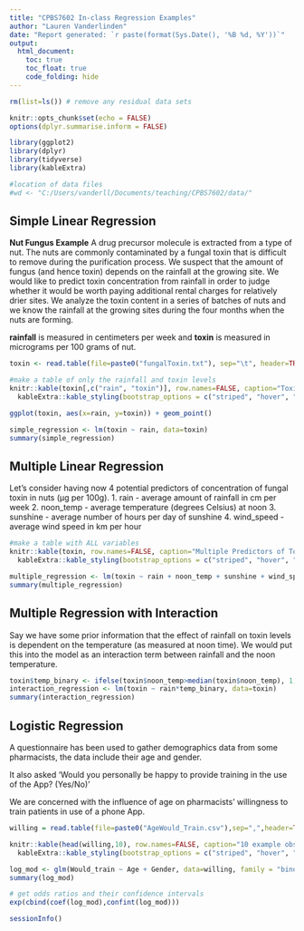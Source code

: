 ```yaml
---
title: "CPBS7602 In-class Regression Examples"
author: "Lauren Vanderlinden"
date: "Report generated: `r paste(format(Sys.Date(), '%B %d, %Y'))`"
output: 
  html_document:
    toc: true
    toc_float: true
    code_folding: hide
---
```


```r
rm(list=ls()) # remove any residual data sets

knitr::opts_chunk$set(echo = FALSE)
options(dplyr.summarise.inform = FALSE)

library(ggplot2)
library(dplyr)
library(tidyverse)
library(kableExtra)

#location of data files 
#wd <- "C:/Users/vanderll/Documents/teaching/CPBS7602/data/" 
```

## Simple Linear Regression

**Nut Fungus Example**
A drug precursor molecule is extracted from a type of nut. The nuts are commonly contaminated by a fungal toxin that is difficult to remove during the purification process. We suspect that the amount of fungus (and hence toxin) depends on the rainfall at the growing site. We would like to predict toxin concentration from rainfall in order to judge whether it would be worth paying additional rental charges for relatively drier sites. We analyze the toxin content in a series of batches of nuts and we know the rainfall at the growing sites during the four months when the nuts are forming.

**rainfall** is measured in centimeters per week and **toxin** is measured in micrograms per 100 grams of nut.

```r
toxin <- read.table(file=paste0("fungalToxin.txt"), sep="\t", header=TRUE)
```

```r
#make a table of only the rainfall and toxin levels
knitr::kable(toxin[,c("rain", "toxin")], row.names=FALSE, caption="Toxin Content (microgram per 100 grams) By Amount of Rainfall (cm per week)", align=rep("c",ncol(toxin))) %>%
  kableExtra::kable_styling(bootstrap_options = c("striped", "hover", "condensed"), full_width = F)
```


```r
ggplot(toxin, aes(x=rain, y=toxin)) + geom_point()
```

```r
simple_regression <- lm(toxin ~ rain, data=toxin)
summary(simple_regression)
```

## Multiple Linear Regression

Let's consider having now 4 potential predictors of concentration of fungal toxin in nuts (μg per 100g).
1. rain - average amount of rainfall in cm per week
2. noon_temp - average temperature (degrees Celsius) at noon
3. sunshine - average number of hours per day of sunshine
4. wind_speed - average wind speed in km per hour

```r
#make a table with ALL variables
knitr::kable(toxin, row.names=FALSE, caption="Multiple Predictors of Toxin Content (microgram per 100 grams)", align=rep("c",ncol(toxin))) %>%
  kableExtra::kable_styling(bootstrap_options = c("striped", "hover", "condensed"), full_width = F)
```

```r
multiple_regression <- lm(toxin ~ rain + noon_temp + sunshine + wind_speed, data=toxin)
summary(multiple_regression)
```

## Multiple Regression with Interaction

Say we have some prior information that the effect of rainfall on toxin levels is dependent on the temperature (as measured at noon time).  We would put this into the model as an interaction term between rainfall and the noon temperature.  

```r
toxin$temp_binary <- ifelse(toxin$noon_temp>median(toxin$noon_temp), 1, 0)
interaction_regression <- lm(toxin ~ rain*temp_binary, data=toxin)
summary(interaction_regression)
```

## Logistic Regression

A questionnaire has been used to gather demographics data from some pharmacists, the data include their age and gender. 

It also asked ‘Would you personally be happy to provide training in the use of the App? (Yes/No)’

We are concerned with the influence of age on pharmacists’ willingness to train patients in use of a phone App.

```r
willing = read.table(file=paste0("AgeWould_Train.csv"),sep=",",header=TRUE)
```

```r
knitr::kable(head(willing,10), row.names=FALSE, caption="10 example observations from study about pharmacists willingness to train patients on device", align=rep("c",ncol(willing))) %>%
  kableExtra::kable_styling(bootstrap_options = c("striped", "hover", "condensed"), full_width = F)
```

```r
log_mod <- glm(Would_train ~ Age + Gender, data=willing, family = "binomial")
summary(log_mod)
```

```r
# get odds ratios and their confidence intervals
exp(cbind(coef(log_mod),confint(log_mod)))
```

```r
sessionInfo()
```
